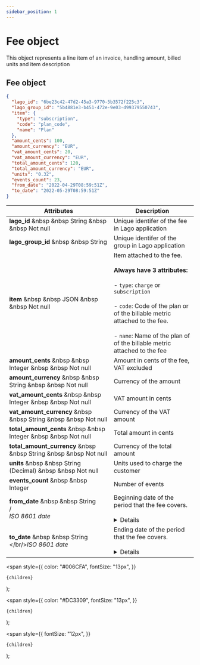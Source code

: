 ```yaml
---
sidebar_position: 1
---
```


# Fee object

This object represents a line item of an invoice, handling amount, billed units and item description

## Fee object

```json
{
  "lago_id": "6be23c42-47d2-45a3-9770-5b3572f225c3",
  "lago_group_id": "5b4881e3-b451-472e-9e03-d99379550743",
  "item": {
    "type": "subscription",
    "code": "plan_code",
    "name": "Plan"
  },
  "amount_cents": 100,
  "amount_currency": "EUR",
  "vat_amount_cents": 20,
  "vat_amount_currency": "EUR",
  "total_amount_cents": 120,
  "total_amount_currency": "EUR",
  "units": "0.32",
  "events_count": 23,
  "from_date": "2022-04-29T08:59:51Z",
  "to_date": "2022-05-29T08:59:51Z"
}
```

| Attributes                                                                                                | Description                                                                                                                                                                                                                                                                          |
| --------------------------------------------------------------------------------------------------------- | ------------------------------------------------------------------------------------------------------------------------------------------------------------------------------------------------------------------------------------------------------------------------------------ |
| **lago_id** &nbsp &nbsp <Type>String</Type> &nbsp &nbsp <NotNullable>Not null</NotNullable>               | Unique identifer of the fee in Lago application                                                                                                                                                                                                                                      |
| **lago_group_id** &nbsp &nbsp <Type>String</Type>                                                         | Unique identifer of the group in Lago application                                                                                                                                                                                                                                    |
| **item** &nbsp &nbsp <Type>JSON</Type> &nbsp &nbsp <NotNullable>Not null</NotNullable>                    | Item attached to the fee. <br/><br/>**Always have 3 attributes:**<br/><br/>- `type`: `charge` or `subscription`<br/><br/>- `code`: Code of the plan or of the billable metric attached to the fee.<br/><br/>- `name`: Name of the plan of of the billable metric attached to the fee |
| **amount_cents** &nbsp &nbsp <Type>Integer</Type> &nbsp &nbsp <NotNullable>Not null</NotNullable>         | Amount in cents of the fee, VAT excluded                                                                                                                                                                                                                                             |
| **amount_currency** &nbsp &nbsp <Type>String</Type> &nbsp &nbsp <NotNullable>Not null</NotNullable>       | Currency of the amount                                                                                                                                                                                                                                                               |
| **vat_amount_cents** &nbsp &nbsp <Type>Integer</Type> &nbsp &nbsp <NotNullable>Not null</NotNullable>     | VAT amount in cents                                                                                                                                                                                                                                                                  |
| **vat_amount_currency** &nbsp &nbsp <Type>String</Type> &nbsp &nbsp <NotNullable>Not null</NotNullable>   | Currency of the VAT amount                                                                                                                                                                                                                                                           |
| **total_amount_cents** &nbsp &nbsp <Type>Integer</Type> &nbsp &nbsp <NotNullable>Not null</NotNullable>   | Total amount in cents                                                                                                                                                                                                                                                                |
| **total_amount_currency** &nbsp &nbsp <Type>String</Type> &nbsp &nbsp <NotNullable>Not null</NotNullable> | Currency of the total amount                                                                                                                                                                                                                                                         |
| **units** &nbsp &nbsp <Type>String (Decimal)</Type> &nbsp &nbsp <NotNullable>Not null</NotNullable>       | Units used to charge the customer                                                                                                                                                                                                                                                    |
| **events_count** &nbsp &nbsp <Type>Integer</Type>                                                         | Number of events                                                                                                                                                                                                                                                                     |
| **from_date** &nbsp &nbsp <Type>String</Type><br/>/<br/><Comment>_ISO 8601 date_</Comment>                | Beginning date of the period that the fee covers. <br/><br/> <details>Only applies to `subscription` and `charge` fees</details>                                                                                                                                                     |
| **to_date** &nbsp &nbsp <Type>String</Type><br/></br/><Comment>_ISO 8601 date_</Comment>                  | Ending date of the period that the fee covers. <br/><br/> <details>Only applies to `subscription` and `charge` fees</details>                                                                                                                                                        |

  <span
    style={{
      color: "#006CFA",
      fontSize: "13px",
    }}
  >
    {children}
  </span>
);

  <span
    style={{
      color: "#DC3309",
      fontSize: "13px",
    }}
  >
    {children}
  </span>
);

  <span
    style={{
      fontSize: "12px",
    }}
  >
    {children}
  </span>
);
